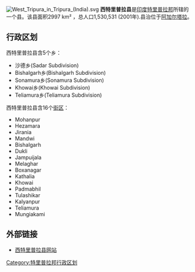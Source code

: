 [[File:West_Tripura_in_Tripura_(India).svg|thumb]]
'''西特里普拉县'''是[[印度|印度]][[特里普拉邦|特里普拉邦]]所辖的一个县。该县面积2997 km² ，总人口1,530,531 (2001年).县治位于[[阿加尔塔拉|阿加尔塔拉]]。

== 行政区划 ==
西特里普拉县含5个乡：
* 沙德乡(Sadar Subdivision) 
* Bishalgarh乡(Bishalgarh Subdivision) 
* Sonamura乡(Sonamura Subdivision) 
* Khowai乡(Khowai Subdivision) 
* Teliamura乡(Teliamura Subdivision) 
西特里普拉县含16个[[街区|街区]]：
* Mohanpur
* Hezamara
* Jirania
* Mandwi
* Bishalgarh
* Dukli
* Jampuijala
* Melaghar
* Boxanagar
* Kathalia
* Khowai
* Padmabhil
* Tulashikar
* Kalyanpur
* Teliamura
* Mungiakami


== 外部链接 ==
* [http://westtripura.nic.in/ 西特里普拉县网站] {{Wayback|url=http://westtripura.nic.in/ |date=20210126195947 }}

[[Category:特里普拉邦行政区划|Category:特里普拉邦行政区划]]